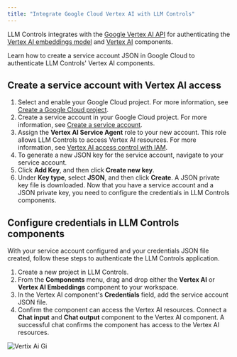 ```yaml
---
title: "Integrate Google Cloud Vertex AI with LLM Controls"
---
```


LLM Controls integrates with the [Google Vertex AI API](https://console.cloud.google.com/marketplace/product/google/aiplatform.googleapis.com) for authenticating the [Vertex AI embeddings model](https://devrel.mintlify.app/Components/Embeddings#vertexai-embeddings) and [Vertex AI](https://devrel.mintlify.app/Components/Models#vertexai) components.

Learn how to create a service account JSON in Google Cloud to authenticate LLM Controls' Vertex AI components.

## **Create a service account with Vertex AI access**

1. Select and enable your Google Cloud project. For more information, see [Create a Google Cloud project](https://developers.google.com/workspace/guides/create-project).
2. Create a service account in your Google Cloud project. For more information, see [Create a service account](https://developers.google.com/workspace/guides/create-credentials#service-account).
3. Assign the **Vertex AI Service Agent** role to your new account. This role allows LLM Controls to access Vertex AI resources. For more information, see [Vertex AI access control with IAM](https://cloud.google.com/vertex-ai/docs/general/access-control).
4. To generate a new JSON key for the service account, navigate to your service account.
5. Click **Add Key**, and then click **Create new key**.
6. Under **Key type**, select **JSON**, and then click **Create**. A JSON private key file is downloaded. Now that you have a service account and a JSON private key, you need to configure the credentials in LLM Controls components.

## **Configure credentials in LLM Controls components**

With your service account configured and your credentials JSON file created, follow these steps to authenticate the LLM Controls application.

1. Create a new project in LLM Controls.
2. From the **Components** menu, drag and drop either the **Vertex AI** or **Vertex AI Embeddings** component to your workspace.
3. In the Vertex AI component's **Credentials** field, add the service account JSON file.
4. Confirm the component can access the Vertex AI resources. Connect a **Chat input** and **Chat output** component to the Vertex AI component. A successful chat confirms the component has access to the Vertex AI resources.

![Vertix Ai Gi](/images/vertixAi.gif)